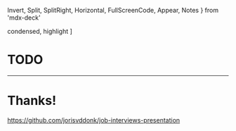   Invert,
  Split,
  SplitRight,
  Horizontal,
  FullScreenCode,
  Appear,
  Notes
} from 'mdx-deck'

  condensed,
  highlight
]

# TODO


---

<Invert>

# Thanks!

https://github.com/jorisvddonk/job-interviews-presentation

<QRCode value="https://github.com/jorisvddonk/job-interviews-presentation"/>

</Invert>
